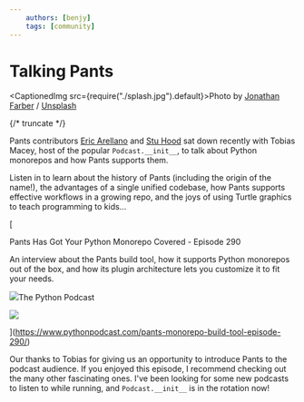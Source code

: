 ```yaml
---
    authors: [benjy]
    tags: [community]
---
```


# Talking Pants

<CaptionedImg src={require("./splash.jpg").default}>Photo by [Jonathan Farber](https://unsplash.com/@farber?utm_source=ghost&utm_medium=referral&utm_campaign=api-credit) / [Unsplash](https://unsplash.com/?utm_source=ghost&utm_medium=referral&utm_campaign=api-credit)</CaptionedImg>

{/* truncate */}

Pants contributors [Eric Arellano](https://github.com/Eric-Arellano) and [Stu Hood](https://github.com/stuhood) sat down recently with Tobias Macey, host of the popular `Podcast.__init__`, to talk about Python monorepos and how Pants supports them.

Listen in to learn about the history of Pants (including the origin of the name!), the advantages of a single unified codebase, how Pants supports effective workflows in a growing repo, and the joys of using Turtle graphics to teach programming to kids...

[

Pants Has Got Your Python Monorepo Covered - Episode 290

An interview about the Pants build tool, how it supports Python monorepos out of the box, and how its plugin architecture lets you customize it to fit your needs.

![](https://i0.wp.com/www.pythonpodcast.com/wp-content/uploads/cropped-revised_logo_with_title_large.png?fit=192%2C192&ssl=1)The Python Podcast

![](https://i2.wp.com/www.pythonpodcast.com/wp-content/uploads/revised_logo_with_title.png)

](https://www.pythonpodcast.com/pants-monorepo-build-tool-episode-290/)

Our thanks to Tobias for giving us an opportunity to introduce Pants to the podcast audience. If you enjoyed this episode, I recommend checking out the many other fascinating ones. I've been looking for some new podcasts to listen to while running, and `Podcast.__init__` is in the rotation now!